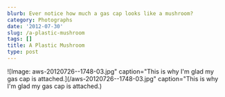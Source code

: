 ```yaml
---
blurb: Ever notice how much a gas cap looks like a mushroom?
category: Photographs
date: '2012-07-30'
slug: /a-plastic-mushroom
tags: []
title: A Plastic Mushroom
type: post
---
```



![Image: aws-20120726--1748-03.jpg" caption="This is why I'm glad my gas cap is attached.](/aws-20120726--1748-03.jpg" caption="This is why I'm glad my gas cap is attached.)